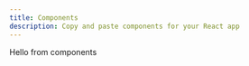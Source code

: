 ---
title: Components
description: Copy and paste components for your React app
---

Hello from components
